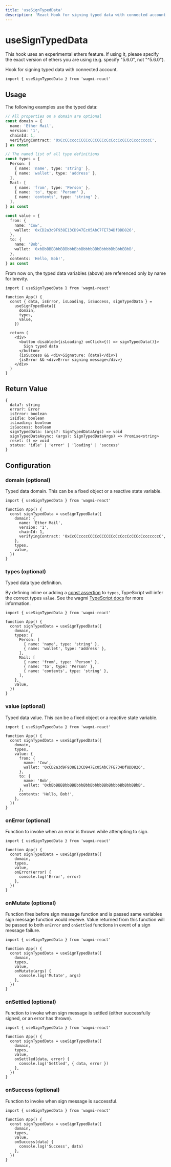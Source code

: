 ```yaml
---
title: 'useSignTypedData'
description: 'React Hook for signing typed data with connected account.'
---
```



# useSignTypedData

<Callout type="warning">
  This hook uses an experimental ethers feature. If using it, please specify the
  exact version of ethers you are using (e.g. specify "5.6.0", not "^5.6.0").
</Callout>

Hook for signing typed data with connected account.

```tsx
import { useSignTypedData } from 'wagmi-react'
```

## Usage

The following examples use the typed data:

```ts
// All properties on a domain are optional
const domain = {
  name: 'Ether Mail',
  version: '1',
  chainId: 1,
  verifyingContract: '0xCcCCccccCCCCcCCCCCCcCcCccCcCCCcCcccccccC',
} as const

// The named list of all type definitions
const types = {
  Person: [
    { name: 'name', type: 'string' },
    { name: 'wallet', type: 'address' },
  ],
  Mail: [
    { name: 'from', type: 'Person' },
    { name: 'to', type: 'Person' },
    { name: 'contents', type: 'string' },
  ],
} as const

const value = {
  from: {
    name: 'Cow',
    wallet: '0xCD2a3d9F938E13CD947Ec05AbC7FE734Df8DD826',
  },
  to: {
    name: 'Bob',
    wallet: '0xbBbBBBBbbBBBbbbBbbBbbbbBBbBbbbbBbBbbBBbB',
  },
  contents: 'Hello, Bob!',
} as const
```

From now on, the typed data variables (above) are referenced only by name for brevity.

```tsx
import { useSignTypedData } from 'wagmi-react'

function App() {
  const { data, isError, isLoading, isSuccess, signTypedData } =
    useSignTypedData({
      domain,
      types,
      value,
    })

  return (
    <div>
      <button disabled={isLoading} onClick={() => signTypedData()}>
        Sign typed data
      </button>
      {isSuccess && <div>Signature: {data}</div>}
      {isError && <div>Error signing message</div>}
    </div>
  )
}
```

## Return Value

```tsx
{
  data?: string
  error?: Error
  isError: boolean
  isIdle: boolean
  isLoading: boolean
  isSuccess: boolean
  signTypedData: (args?: SignTypedDataArgs) => void
  signTypedDataAsync: (args?: SignTypedDataArgs) => Promise<string>
  reset: () => void
  status: 'idle' | 'error' | 'loading' | 'success'
}
```

## Configuration

### domain (optional)

Typed data domain. This can be a fixed object or a reactive state variable.

```tsx {5-10}
import { useSignTypedData } from 'wagmi-react'

function App() {
  const signTypedData = useSignTypedData({
    domain: {
      name: 'Ether Mail',
      version: '1',
      chainId: 1,
      verifyingContract: '0xCcCCccccCCCCcCCCCCCcCcCccCcCCCcCcccccccC',
    },
    types,
    value,
  })
}
```

### types (optional)

Typed data type definition.

By defining inline or adding a [const assertion](https://www.typescriptlang.org/docs/handbook/release-notes/typescript-3-4.html#const-assertions) to `types`, TypeScript will infer the correct types `value`. See the wagmi [TypeScript docs](/react/typescript) for more information.

```tsx {6-16}
import { useSignTypedData } from 'wagmi-react'

function App() {
  const signTypedData = useSignTypedData({
    domain,
    types: {
      Person: [
        { name: 'name', type: 'string' },
        { name: 'wallet', type: 'address' },
      ],
      Mail: [
        { name: 'from', type: 'Person' },
        { name: 'to', type: 'Person' },
        { name: 'contents', type: 'string' },
      ],
    },
    value,
  })
}
```

### value (optional)

Typed data value. This can be a fixed object or a reactive state variable.

```tsx {7-17}
import { useSignTypedData } from 'wagmi-react'

function App() {
  const signTypedData = useSignTypedData({
    domain,
    types,
    value: {
      from: {
        name: 'Cow',
        wallet: '0xCD2a3d9F938E13CD947Ec05AbC7FE734Df8DD826',
      },
      to: {
        name: 'Bob',
        wallet: '0xbBbBBBBbbBBBbbbBbbBbbbbBBbBbbbbBbBbbBBbB',
      },
      contents: 'Hello, Bob!',
    },
  })
}
```

### onError (optional)

Function to invoke when an error is thrown while attempting to sign.

```tsx {8-10}
import { useSignTypedData } from 'wagmi-react'

function App() {
  const signTypedData = useSignTypedData({
    domain,
    types,
    value,
    onError(error) {
      console.log('Error', error)
    },
  })
}
```

### onMutate (optional)

Function fires before sign message function and is passed same variables sign message function would receive. Value returned from this function will be passed to both `onError` and `onSettled` functions in event of a sign message failure.

```tsx {8-10}
import { useSignTypedData } from 'wagmi-react'

function App() {
  const signTypedData = useSignTypedData({
    domain,
    types,
    value,
    onMutate(args) {
      console.log('Mutate', args)
    },
  })
}
```

### onSettled (optional)

Function to invoke when sign message is settled (either successfully signed, or an error has thrown).

```tsx {8-10}
import { useSignTypedData } from 'wagmi-react'

function App() {
  const signTypedData = useSignTypedData({
    domain,
    types,
    value,
    onSettled(data, error) {
      console.log('Settled', { data, error })
    },
  })
}
```

### onSuccess (optional)

Function to invoke when sign message is successful.

```tsx {8-10}
import { useSignTypedData } from 'wagmi-react'

function App() {
  const signTypedData = useSignTypedData({
    domain,
    types,
    value,
    onSuccess(data) {
      console.log('Success', data)
    },
  })
}
```
